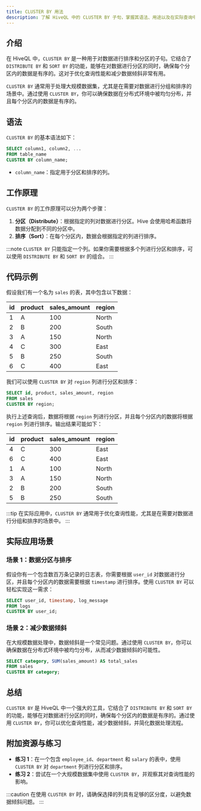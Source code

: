 ```yaml
---
title: CLUSTER BY 用法
description: 了解 HiveQL 中的 CLUSTER BY 子句，掌握其语法、用途以及在实际查询中的应用场景。
---
```


## 介绍

在 HiveQL 中，`CLUSTER BY` 是一种用于对数据进行排序和分区的子句。它结合了 `DISTRIBUTE BY` 和 `SORT BY` 的功能，能够在对数据进行分区的同时，确保每个分区内的数据是有序的。这对于优化查询性能和减少数据倾斜非常有用。

`CLUSTER BY` 通常用于处理大规模数据集，尤其是在需要对数据进行分组和排序的场景中。通过使用 `CLUSTER BY`，你可以确保数据在分布式环境中被均匀分布，并且每个分区内的数据是有序的。

## 语法

`CLUSTER BY` 的基本语法如下：

```sql
SELECT column1, column2, ...
FROM table_name
CLUSTER BY column_name;
```

- `column_name`：指定用于分区和排序的列。

## 工作原理

`CLUSTER BY` 的工作原理可以分为两个步骤：

1. **分区（Distribute）**：根据指定的列对数据进行分区。Hive 会使用哈希函数将数据分配到不同的分区中。
2. **排序（Sort）**：在每个分区内，数据会根据指定的列进行排序。

:::note
`CLUSTER BY` 只能指定一个列。如果你需要根据多个列进行分区和排序，可以使用 `DISTRIBUTE BY` 和 `SORT BY` 的组合。
:::

## 代码示例

假设我们有一个名为 `sales` 的表，其中包含以下数据：

| id  | product | sales_amount | region |
|-----|---------|--------------|--------|
| 1   | A       | 100          | North  |
| 2   | B       | 200          | South  |
| 3   | A       | 150          | North  |
| 4   | C       | 300          | East   |
| 5   | B       | 250          | South  |
| 6   | C       | 400          | East   |

我们可以使用 `CLUSTER BY` 对 `region` 列进行分区和排序：

```sql
SELECT id, product, sales_amount, region
FROM sales
CLUSTER BY region;
```

执行上述查询后，数据将根据 `region` 列进行分区，并且每个分区内的数据将根据 `region` 列进行排序。输出结果可能如下：

| id  | product | sales_amount | region |
|-----|---------|--------------|--------|
| 4   | C       | 300          | East   |
| 6   | C       | 400          | East   |
| 1   | A       | 100          | North  |
| 3   | A       | 150          | North  |
| 2   | B       | 200          | South  |
| 5   | B       | 250          | South  |

:::tip
在实际应用中，`CLUSTER BY` 通常用于优化查询性能，尤其是在需要对数据进行分组和排序的场景中。
:::

## 实际应用场景

### 场景 1：数据分区与排序

假设你有一个包含数百万条记录的日志表，你需要根据 `user_id` 对数据进行分区，并且每个分区内的数据需要根据 `timestamp` 进行排序。使用 `CLUSTER BY` 可以轻松实现这一需求：

```sql
SELECT user_id, timestamp, log_message
FROM logs
CLUSTER BY user_id;
```

### 场景 2：减少数据倾斜

在大规模数据处理中，数据倾斜是一个常见问题。通过使用 `CLUSTER BY`，你可以确保数据在分布式环境中被均匀分布，从而减少数据倾斜的可能性。

```sql
SELECT category, SUM(sales_amount) AS total_sales
FROM sales
CLUSTER BY category;
```

## 总结

`CLUSTER BY` 是 HiveQL 中一个强大的工具，它结合了 `DISTRIBUTE BY` 和 `SORT BY` 的功能，能够在对数据进行分区的同时，确保每个分区内的数据是有序的。通过使用 `CLUSTER BY`，你可以优化查询性能，减少数据倾斜，并简化数据处理流程。

## 附加资源与练习

- **练习 1**：在一个包含 `employee_id`、`department` 和 `salary` 的表中，使用 `CLUSTER BY` 对 `department` 列进行分区和排序。
- **练习 2**：尝试在一个大规模数据集中使用 `CLUSTER BY`，并观察其对查询性能的影响。

:::caution
在使用 `CLUSTER BY` 时，请确保选择的列具有足够的区分度，以避免数据倾斜问题。
:::
